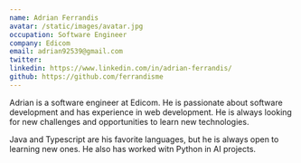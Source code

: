 ```yaml
---
name: Adrian Ferrandis
avatar: /static/images/avatar.jpg
occupation: Software Engineer
company: Edicom
email: adrian92539@gmail.com
twitter: 
linkedin: https://www.linkedin.com/in/adrian-ferrandis/
github: https://github.com/ferrandisme
---
```


Adrian is a software engineer at Edicom. He is passionate about software development and has experience in web development. He is always looking for new challenges and opportunities to learn new technologies.

Java and Typescript are his favorite languages, but he is always open to learning new ones. He also has worked witn Python in AI projects.
